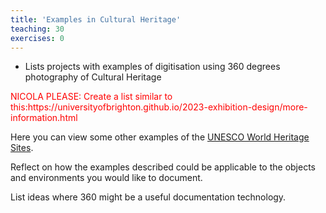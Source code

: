 ```yaml
---
title: 'Examples in Cultural Heritage'
teaching: 30
exercises: 0
---
```


:::::::::::::::::::::::::::::::::::::: questions 

- Lists projects with examples of digitisation using 360 degrees 
photography of Cultural Heritage

::::::::::::::::::::::::::::::::::::::::::::::::

<span style="color:red">
NICOLA PLEASE: Create a list similar to this:https://universityofbrighton.github.io/2023-exhibition-design/more-information.html
</span>



Here you can view some other examples of the [UNESCO World Heritage Sites](https://www.p4panorama.com/gallery-categories/unesco-360-virtual-tours/).





:::::::::::::::::::::::::::::::::::::: challenge 

Reflect on how the examples described could 
be applicable to the objects and
environments you would like to document.

List ideas where 360 might be a useful documentation
technology.


:::::::::::::::::::::
